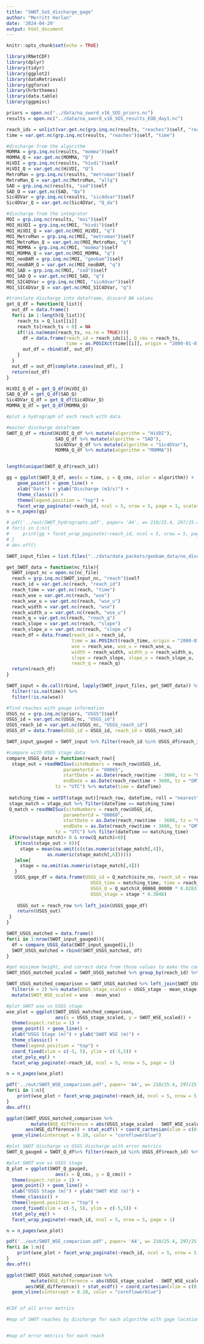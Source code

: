 ```yaml
---
title: "SWOT_SoS_discharge_gage"
author: "Merritt Harlan"
date: '2024-04-29'
output: html_document
---
```


```r
knitr::opts_chunk$set(echo = TRUE)
```


```r
library(RNetCDF)
library(dplyr)
library(tidyr)
library(ggplot2)
library(dataRetrieval)
library(ggforce)
library(hrbrthemes)
library(data.table)
library(ggpmisc)

priors = open.nc("../data/na_sword_v16_SOS_priors.nc")
results = open.nc("../data/na_sword_v16_SOS_results_EOD_day1.nc")

reach_ids = unlist(var.get.nc(grp.inq.nc(results, "reaches")$self, "reach_id"))
time = var.get.nc(grp.inq.nc(results, "reaches")$self, "time")

#discharge from the algorithm
MOMMA = grp.inq.nc(results, "momma")$self
MOMMA_Q = var.get.nc(MOMMA, "Q")
HiVDI = grp.inq.nc(results, "hivdi")$self
HiVDI_Q = var.get.nc(HiVDI, "Q")
MetroMan = grp.inq.nc(results, "metroman")$self
MetroMan_Q = var.get.nc(MetroMan, "allq")
SAD = grp.inq.nc(results, "sad")$self
SAD_Q = var.get.nc(SAD, "Qa")
Sic4DVar = grp.inq.nc(results, "sic4dvar")$self
Sic4DVar_Q = var.get.nc(Sic4DVar, "Q_da")

#discharge from the integrator
MOI = grp.inq.nc(results, "moi")$self
MOI_HiVDI = grp.inq.nc(MOI, "hivdi")$self
MOI_HiVDI_Q = var.get.nc(MOI_HiVDI, "q")
MOI_MetroMan = grp.inq.nc(MOI, "metroman")$self
MOI_MetroMan_Q = var.get.nc(MOI_MetroMan, "q")
MOI_MOMMA = grp.inq.nc(MOI, "momma")$self
MOI_MOMMA_Q = var.get.nc(MOI_MOMMA, "q")
MOI_neoBAM = grp.inq.nc(MOI, "geobam")$self
MOI_neoBAM_Q = var.get.nc(MOI_neoBAM, "q")
MOI_SAD = grp.inq.nc(MOI, "sad")$self
MOI_SAD_Q = var.get.nc(MOI_SAD, "q")
MOI_SIC4DVar = grp.inq.nc(MOI, "sic4dvar")$self
MOI_SIC4DVar_Q = var.get.nc(MOI_SIC4DVar, "q")

```


```r
#translate discharge into dataframe, discard NA values
get_Q_df = function(Q_list){
  out_df = data.frame()
  for(i in 1:length(Q_list)){
    reach_ts = Q_list[[i]]
    reach_ts[reach_ts < 0] = NA
    if(!is.na(mean(reach_ts, na.rm = TRUE))){
      df = data.frame(reach_id = reach_ids[i], Q_cms = reach_ts, 
                      time = as.POSIXct(time[[i]], origin = "2000-01-01", tz = "GMT"))
      out_df = rbind(df, out_df)
    }
  }
  out_df = out_df[complete.cases(out_df), ]
  return(out_df)
}

HiVDI_Q_df = get_Q_df(HiVDI_Q)
SAD_Q_df = get_Q_df(SAD_Q)
Sic4DVar_Q_df = get_Q_df(Sic4DVar_Q)
MOMMA_Q_df = get_Q_df(MOMMA_Q)

```


```r
#plot a hydrograph of each reach with data

#master discharge dataframe
SWOT_Q_df = rbind(HiVDI_Q_df %>% mutate(algorithm = "HiVDI"), 
                  SAD_Q_df %>% mutate(algorithm = "SAD"),
                  Sic4DVar_Q_df %>% mutate(algorithm = "Sic4DVar"),
                  MOMMA_Q_df %>% mutate(algorithm = "MOMMA"))


length(unique(SWOT_Q_df$reach_id))

gg = ggplot(SWOT_Q_df, aes(x = time, y = Q_cms, color = algorithm)) + 
    geom_point() + geom_line() + 
    xlab("Date") + ylab("Discharge (m3/s)") + 
    theme_classic() + 
    theme(legend.position = "top") +
    facet_wrap_paginate(~reach_id, ncol = 5, nrow = 5, page = 1, scales = "free_y")
n = n_pages(gg)

# pdf('../out/SWOT_hydrographs.pdf', paper= 'A4', w= 210/25.4, 297/25.4)
# for(i in 1:n){
#     print(gg + facet_wrap_paginate(~reach_id, ncol = 5, nrow = 5, page = i, scales = "free_y"))
# }
# dev.off()

```

```r
SWOT_input_files = list.files("../data/data_packets/geobam_data/no_discharge/swot_files/", full.names = TRUE)

get_SWOT_data = function(nc_file){
  SWOT_input_nc = open.nc(nc_file)
  reach = grp.inq.nc(SWOT_input_nc, "reach")$self
  reach_id = var.get.nc(reach, "reach_id")
  reach_time = var.get.nc(reach, "time")
  reach_wse = var.get.nc(reach, "wse")
  reach_wse_u = var.get.nc(reach, "wse_u")
  reach_width = var.get.nc(reach, "wse")
  reach_width_u = var.get.nc(reach, "wse_u")
  reach_q = var.get.nc(reach, "reach_q")
  reach_slope = var.get.nc(reach, "slope")
  reach_slope_u = var.get.nc(reach, "slope_u")
  reach_df = data.frame(reach_id = reach_id, 
                        time = as.POSIXct(reach_time, origin = "2000-01-01", tz = "GMT"), 
                        wse = reach_wse, wse_u = reach_wse_u, 
                        width = reach_width, width_u = reach_width_u,
                        slope = reach_slope, slope_u = reach_slope_u, 
                        reach_q = reach_q)
  return(reach_df)
}

SWOT_input = do.call(rbind, lapply(SWOT_input_files, get_SWOT_data)) %>% 
  filter(!is.na(time)) %>%
  filter(!is.na(wse))

#find reaches with gauge information
USGS_nc = grp.inq.nc(priors, "USGS")$self
USGS_id = var.get.nc(USGS_nc, "USGS_id")
USGS_reach_id = var.get.nc(USGS_nc, "USGS_reach_id")
USGS_df = data.frame(USGS_id = USGS_id, reach_id = USGS_reach_id)

SWOT_input_gauged = SWOT_input %>% filter(reach_id %in% USGS_df$reach_id) %>% left_join(USGS_df)

#compare with USGS stage data
compare_USGS_data = function(reach_row){
  stage_out = readNWISuv(siteNumbers = reach_row$USGS_id,
                     parameterCd = "00065",
                     startDate = as.Date(reach_row$time - 3600, tz = "GMT"),
                     endDate = as.Date(reach_row$time + 3600, tz = "GMT"),
                  tz = "UTC") %>% mutate(time = dateTime)
  
 matching_time = setDT(stage_out)[reach_row, dateTime, roll = "nearest", on = "time"]
 stage_match = stage_out %>% filter(dateTime == matching_time)
 Q_match = readNWISuv(siteNumbers = reach_row$USGS_id,
                     parameterCd = "00060",
                     startDate = as.Date(reach_row$time - 3600, tz = "GMT"),
                     endDate = as.Date(reach_row$time + 3600, tz = "GMT"),
                  tz = "UTC") %>% filter(dateTime == matching_time)
 if(nrow(stage_match)> 0 & nrow(Q_match)>0){
   if(ncol(stage_out > 8)){
     stage = mean(na.omit(c(c(as.numeric(stage_match[,4]),
               as.numeric(stage_match[,6])))))
   }else{
     stage = na.omit(as.numeric(stage_match[,4]))
   }
   USGS_gage_df = data.frame(USGS_id = Q_match$site_no, reach_id = reach_row$reach_id,
                               USGS_time = matching_time, time = reach_row$time,
                               USGS_Q = Q_match$X_00060_00000 * 0.0283168466,
                               USGS_stage = stage * 0.3048)
     
    USGS_out = reach_row %>% left_join(USGS_gage_df)
    return(USGS_out)
 }
}

SWOT_USGS_matched = data.frame()
for(i in 1:nrow(SWOT_input_gauged)){
  df = compare_USGS_data(SWOT_input_gauged[i,])
  SWOT_USGS_matched = rbind(SWOT_USGS_matched, df)
}

```

```r
#get minimum height, and correct data from those values to make the comparison visually easier
SWOT_USGS_matched_scaled = SWOT_USGS_matched %>% group_by(reach_id) %>% summarize(mean_wse = mean(wse), mean_stage = mean(USGS_stage), n = n())

SWOT_USGS_matched_comparison = SWOT_USGS_matched %>% left_join(SWOT_USGS_matched_scaled) %>%
  filter(n > 2) %>% mutate(USGS_stage_scaled = USGS_stage - mean_stage) %>%
  mutate(SWOT_WSE_scaled = wse - mean_wse)

#plot SWOT wse vs USGS stage
wse_plot = ggplot(SWOT_USGS_matched_comparison, 
                  aes(x = USGS_stage_scaled, y = SWOT_WSE_scaled)) + 
  theme(aspect.ratio = 1) +
  geom_point() + geom_line() + 
  xlab("USGS Stage (m)") + ylab("SWOT WSE (m)") +
  theme_classic() + 
  theme(legend.position = "top") +
  coord_fixed(xlim = c(-5, 5), ylim = c(-5,5)) +
  stat_poly_eq() +
  facet_wrap_paginate(~reach_id, ncol = 5, nrow = 5, page = 1) 

n = n_pages(wse_plot)

pdf('../out/SWOT_WSE_comparison.pdf', paper= 'A4', w= 210/25.4, 297/25.4)
for(i in 1:n){
    print(wse_plot + facet_wrap_paginate(~reach_id, ncol = 5, nrow = 5, page = i))
}
dev.off()

ggplot(SWOT_USGS_matched_comparison %>% 
         mutate(WSE_difference = abs(USGS_stage_scaled - SWOT_WSE_scaled)), 
       aes(WSE_difference)) + stat_ecdf() + coord_cartesian(xlim = c(0, 5)) + theme_classic() +
  geom_vline(xintercept = 0.10, color = "cornflowerblue")

```

```r
#plot SWOT discharge vs USGS discharge with error metrics
SWOT_Q_gauged = SWOT_Q_df%>% filter(reach_id %in% USGS_df$reach_id) %>% left_join(SWOT_USGS_matched) %>% left_join(SWOT_USGS_matched_scaled)

#plot SWOT wse vs USGS stage
Q_plot = ggplot(SWOT_Q_gauged, 
                  aes(x = Q_cms, y = Q_cms)) + 
  theme(aspect.ratio = 1) +
  geom_point() + geom_line() + 
  xlab("USGS Stage (m)") + ylab("SWOT WSE (m)") +
  theme_classic() + 
  theme(legend.position = "top") +
  coord_fixed(xlim = c(-5, 5), ylim = c(-5,5)) +
  stat_poly_eq() +
  facet_wrap_paginate(~reach_id, ncol = 5, nrow = 5, page = 1) 

n = n_pages(wse_plot)

pdf('../out/SWOT_WSE_comparison.pdf', paper= 'A4', w= 210/25.4, 297/25.4)
for(i in 1:n){
    print(wse_plot + facet_wrap_paginate(~reach_id, ncol = 5, nrow = 5, page = i))
}
dev.off()

ggplot(SWOT_USGS_matched_comparison %>% 
         mutate(WSE_difference = abs(USGS_stage_scaled - SWOT_WSE_scaled)), 
       aes(WSE_difference)) + stat_ecdf() + coord_cartesian(xlim = c(0, 5)) + theme_classic() +
  geom_vline(xintercept = 0.10, color = "cornflowerblue")


#CDF of all error metrics

```



```r
#map of SWOT reaches by discharge for each algorithm with gage locations


#map of error metrics for each reach


```

